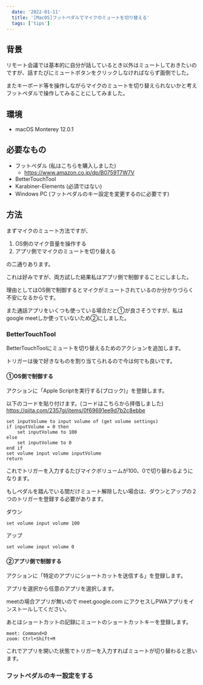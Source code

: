 ```yaml
---
  date: '2022-01-11'
  title: '[MacOS]フットペダルでマイクのミュートを切り替える'
  tags: ['tips']
---
```


## 背景

リモート会議では基本的に自分が話しているとき以外はミュートしておきたいのですが、話すたびにミュートボタンをクリックしなければならず面倒でした。

またキーボード等を操作しながらマイクのミュートを切り替えられないかと考えフットペダルで操作してみることにしてみました。

## 環境

- macOS Monterey 12.0.1

## 必要なもの

- フットペダル (私はこちらを購入しました)
  - https://www.amazon.co.jp/dp/B0759T7W7V
- BetterTouchTool
- Karabiner-Elements (必須ではない)
- Windows PC (フットペダルのキー設定を変更するのに必要です)

## 方法

まずマイクのミュート方法ですが、

1. OS側のマイク音量を操作する
2. アプリ側でマイクのミュートを切り替える

の二通りあります。

これは好みですが、両方試した結果私はアプリ側で制御することにしました。

理由としてはOS側で制御するとマイクがミュートされているのか分かりづらく不安になるからです。

また通話アプリをいくつも使っている場合だと①が良さそうですが、私はgoogle meetしか使っていないため②にしました。

### BetterTouchTool

BetterTouchToolにミュートを切り替えるためのアクションを追加します。

トリガーは後で好きなものを割り当てられるので今は何でも良いです。


#### ①OS側で制御する

アクションに「Apple Scriptを実行する(ブロック)」を登録します。

以下のコードを貼り付けます。(コードはこちらから拝借しました)
https://qiita.com/2357gi/items/0f69691ee9d7b2c8ebbe

```
set inputVolume to input volume of (get volume settings)
if inputVolume = 0 then
    set inputVolume to 100
else
    set inputVolume to 0
end if
set volume input volume inputVolume
return
```

これでトリガーを入力するたびマイクボリュームが100、0で切り替わるようになります。

もしペダルを踏んでいる間だけミュート解除したい場合は、ダウンとアップの２つのトリガーを登録する必要があります。

ダウン

```
set volume input volume 100
```

アップ

```
set volume input volume 0
```

#### ②アプリ側で制御する

アクションに「特定のアプリにショートカットを送信する」を登録します。

アプリを選択から任意のアプリを選択します。

meetの場合アプリが無いので meet.google.com にアクセスしPWAアプリをインストールしてください。

あとはショートカットの記録にミュートのショートカットキーを登録します。

```
meet: Command+D
zoom: Ctrl+Shift+M
```

これでアプリを開いた状態でトリガーを入力すればミュートが切り替わると思います。

### フットペダルのキー設定をする



